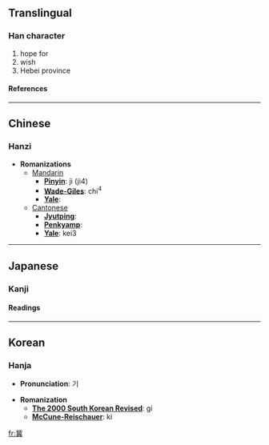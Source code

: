 ==Translingual==
===Han character===
{{Han char|rad=八|as=14|sn=16|four=1180<sub>1</sub>|canj=中心田廿金 (LPWTC)}}
# hope for
# wish
# Hebei province
====References====
{{Han ref|kx=0128.240|dkj=01500|dj=0289.030|hdz=10253.080|uh=5180|ud=20864|bh=BEAC|bd=48812}}
----

==Chinese==
===Hanzi===


* '''Romanizations'''
** [[Mandarin]]
*** '''[[Pinyin]]''': jì (ji4)
*** '''[[Wade-Giles]]''': chi<sup>4</sup>
*** '''[[Yale]]''': 
**[[Cantonese]]
***'''[[Jyutping]]''':
***'''[[Penkyamp]]''': 
***'''[[Yale]]''': kei3


----
==Japanese==
===Kanji===
{{ja-kanji|grade=|rs=八14}}
====Readings====
{{ja-readings|on=[[き]] (ki)|kun=[[こいねがう]] (koinegau), [[こいねがわ]] (koinegawa)}}


----
==Korean==
===Hanja===

* '''Pronunciation''': 기

* '''Romanization'''
** '''[[The 2000 South Korean Revised Romanization|The 2000 South Korean Revised]]''': gi
** '''[[McCune-Reischauer]]''': ki


[[fr:冀]]